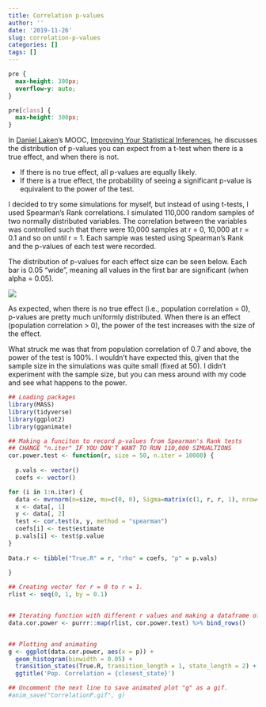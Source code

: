 ```yaml
---
title: Correlation p-values
author: ''
date: '2019-11-26'
slug: correlation-p-values
categories: []
tags: []
---
```

```css
pre {
  max-height: 300px;
  overflow-y: auto;
}

pre[class] {
  max-height: 300px;
}
```

In [Daniel Laken](https://twitter.com/lakens){target="_blank"}'s MOOC, [Improving Your Statistical Inferences](https://www.coursera.org/learn/statistical-inferences){target="_blank"}, he discusses the distribution of p-values you can expect from a t-test when there is a true effect, and when there is not. 

* If there is no true effect, all p-values are equally likely. 
* If there is a true effect, the probability of seeing a significant p-value is equivalent to the power of the test.

I decided to try some simulations for myself, but instead of using t-tests, I used Spearman's Rank correlations. I simulated 110,000 random samples of two normally distributed variables. The correlation between the variables was controlled such that there were 10,000 samples at r = 0, 10,000 at r = 0.1 and so on until r = 1. Each sample was tested using Spearman's Rank and the p-values of each test were recorded.

The distribution of p-values for each effect size can be seen below. Each bar is 0.05 "wide", meaning all values in the first bar are significant (when alpha = 0.05).

![](/images/CorrelationP.gif)

As expected, when there is no true effect (i.e., population correlation = 0), p-values are pretty much uniformly distributed. When there is an effect (population correlation > 0), the power of the test increases with the size of the effect.

What struck me was that from population correlation of 0.7 and above, the power of the test is 100%. I wouldn't have expected this, given that the sample size in the simulations was quite small (fixed at 50). I didn't experiment with the sample size, but you can mess around with my code and see what happens to the power.

```r
## Loading packages
library(MASS)
library(tidyverse)
library(ggplot2)
library(gganimate)

## Making a funciton to record p-values from Spearman's Rank tests
## CHANGE "n.iter" IF YOU DON'T WANT TO RUN 110,000 SIMUALTIONS
cor.power.test <- function(r, size = 50, n.iter = 10000) {
  
  p.vals <- vector()
  coefs <- vector()

for (i in 1:n.iter) {
  data <- mvrnorm(n=size, mu=c(0, 0), Sigma=matrix(c(1, r, r, 1), nrow=2))
  x <- data[, 1]
  y <- data[, 2]
  test <- cor.test(x, y, method = "spearman")
  coefs[i] <- test$estimate
  p.vals[i] <- test$p.value
}
  
Data.r <- tibble("True.R" = r, "rho" = coefs, "p" = p.vals)
  
}

## Creating vector for r = 0 to r = 1.
rlist <- seq(0, 1, by = 0.1)


## Iterating function with different r values and making a dataframe of results
data.cor.power <- purrr::map(rlist, cor.power.test) %>% bind_rows()


## Plotting and animating
g <- ggplot(data.cor.power, aes(x = p)) +
  geom_histogram(binwidth = 0.05) +
  transition_states(True.R, transition_length = 1, state_length = 2) +
  ggtitle('Pop. Correlation = {closest_state}')

## Uncomment the next line to save animated plot "g" as a gif.
#anim_save("CorrelationP.gif", g)
```